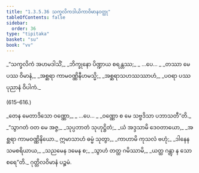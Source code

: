 ```yaml
---
title: "1.3.5.36 သက္ခလိကဒါယိကာဝိမာနဝတ္ထု"
tableOfContents: false
sidebar:
  order: 36
type: "tipitaka"
basket: "su"
book: "vv"
---
```



<DynamicBreadcrumb />

<Division number="613" book="vv" e="ch" v="19" p="47">

<Paragraph number="452" type="verses" book="vv">
_“သက္ခလိကံ အဟမဒါသိံ,_  
_ဘိက္ခုနော ပိဏ္ဍာယ စရန္တဿ;_  
_ …ပေ… _  

</Paragraph>

</Division>
<Division number="614" book="vv" e="ch" v="19" p="47">

<Paragraph number="453" type="verses" book="vv">
_တဿာ မေ ပဿ ဝိမာနံ,_  
_အစ္ဆရာ ကာမဝဏ္ဏိနီဟမသ္မိ;_  
_အစ္ဆရာသဟဿဿာဟံ,_  
_ပဝရာ ပဿ ပုညာနံ ဝိပါကံ._  


(615–616.)
</Paragraph>

<Paragraph number="454" type="verses" book="vv">
_တေန မေတာဒိသော ဝဏ္ဏော,_  
_ …ပေ… _  
_ဝဏ္ဏော စ မေ သဗ္ဗဒိသာ ပဘာသတီ”တိ._  

</Paragraph>

</Division>
<Division number="617" book="vv" e="ch" v="19" p="47">

<Paragraph number="455" type="verses" book="vv">
_“သွာဂတံ ဝတ မေ အဇ္ဇ,_  
_သုပ္ပဘာတံ သုဟုဋ္ဌိတံ;_  
_ယံ အဒ္ဒသာမိ ဒေဝတာယော,_  
_အစ္ဆရာ ကာမဝဏ္ဏိနိယော._  

</Paragraph>

</Division>
<Division number="618" book="vv" e="ch" v="19" p="48">

<Paragraph number="456" type="verses" book="vv">
ဣမာသာဟံ ဓမ္မံ သုတွာ,_  
_ကာဟာမိ ကုသလံ ဗဟုံ;_  
_ဒါနေန သမစရိယာယ,_  
_သညမေန ဒမေန စ;_  
_သွာဟံ တတ္ထ ဂမိဿာမိ,_  
_ယတ္ထ ဂန္တွာ န သောစရေ”တိ._  


</Paragraph>
</Division>

<Paragraph number="457" type="center" book="vv">
ဂုတ္တိလဝိမာနံ ပဉ္စမံ.
</Paragraph>